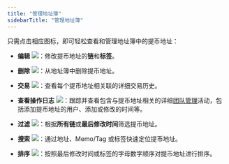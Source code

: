 ```yaml
---
title: "管理地址簿"
sidebarTitle: "管理地址簿"
---
```


只需点击相应图标，即可轻松查看和管理地址簿中的提币地址：

- **编辑** <img src="/cn/images/common/icon_edit.svg" className="icon"/>：修改提币地址的**链**和**标签**。

- **删除** <img src="/cn/images/common/icon_delete.svg" className="icon"/>：从地址簿中删除提币地址。

- **交易** <img src="/cn/images/common/icon_view_transactions.svg" className="icon"/>：查看每个提币地址相关联的详细交易历史。

- **查看操作日志** <img src="/cn/images/common/icon_view_operation_log.svg" className="icon"/>：跟踪并查看包含与提币地址相关的详细[团队管理](/cn/portal/organization/introduction)活动，包括添加提币地址的用户、添加或修改的时间等。

- **过滤** <img src="/cn/images/common/icon_filter_cn.svg" className="icon"/>：根据**所有链**或**最后修改时间**筛选提币地址。

- **搜索** <img src="/cn/images/common/icon_search.svg" className="icon"/>：通过地址、Memo/Tag 或标签快速定位提币地址。

- **排序** <img src="/cn/images/common/icon_sort_cn.svg" className="icon"/>：按照最后修改时间或标签的字母数字顺序对提币地址进行排序。